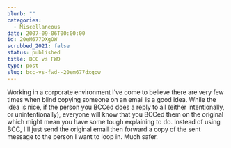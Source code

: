 ```yaml
---
blurb: ""
categories:
  - Miscellaneous
date: 2007-09-06T00:00:00
id: 20eM677DXgOW
scrubbed_2021: false
status: published
title: BCC vs FWD
type: post
slug: bcc-vs-fwd--20em677dxgow
---
```


Working in a corporate environment I've come to believe there are
very few times when blind copying someone on an email is a good
idea. While the idea is nice, if the person you BCCed does a reply
to all (either intentionally, or unintentionally), everyone will
know that you BCCed them on the original which might mean you have
some tough explaining to do. Instead of using BCC, I'll just send
the original email then forward a copy of the sent message to the
person I want to loop in. Much safer.